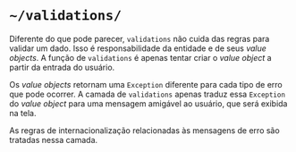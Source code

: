 # `~/validations/`

Diferente do que pode parecer, `validations` não cuida das regras para validar um dado. Isso é responsabilidade da entidade e de seus _value objects_. A função de `validations` é apenas tentar criar o _value object_ a partir da entrada do usuário.

Os _value objects_ retornam uma `Exception` diferente para cada tipo de erro que pode ocorrer. A camada de `validations` apenas traduz essa `Exception` do _value object_ para uma mensagem amigável ao usuário, que será exibida na tela.

As regras de internacionalização relacionadas às mensagens de erro são tratadas nessa camada.
